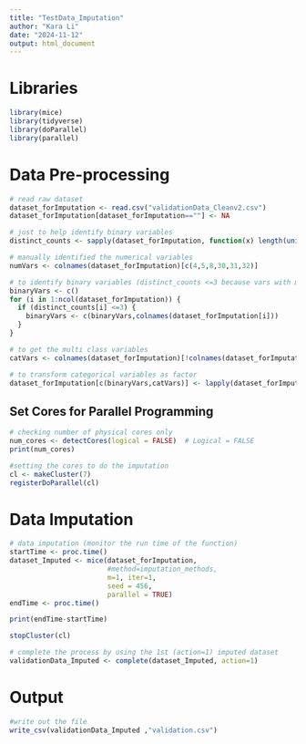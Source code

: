 ---
title: "TestData_Imputation"
author: "Kara Li"
date: "2024-11-12"
output: html_document
---

# Libraries

```{r}
library(mice)
library(tidyverse)
library(doParallel)
library(parallel)
```

# Data Pre-processing

```{r}
# read raw dataset
dataset_forImputation <- read.csv("validationData_Cleanv2.csv")
dataset_forImputation[dataset_forImputation==""] <- NA
```

```{r}
# just to help identify binary variables
distinct_counts <- sapply(dataset_forImputation, function(x) length(unique(x)))

# manually identified the numerical variables
numVars <- colnames(dataset_forImputation)[c(4,5,8,30,31,32)]

# to identify binary variables (distinct_counts <=3 because vars with missing data includes NA in the count)
binaryVars <- c()
for (i in 1:ncol(dataset_forImputation)) {
  if (distinct_counts[i] <=3) {
    binaryVars <- c(binaryVars,colnames(dataset_forImputation[i])) 
  }
}

# to get the multi class variables
catVars <- colnames(dataset_forImputation)[!colnames(dataset_forImputation) %in% c(numVars,binaryVars)]
```

```{r}
# to transform categorical variables as factor
dataset_forImputation[c(binaryVars,catVars)] <- lapply(dataset_forImputation[c(binaryVars,catVars)], as.factor)
```

## Set Cores for Parallel Programming

```{r}
# checking number of physical cores only
num_cores <- detectCores(logical = FALSE)  # Logical = FALSE
print(num_cores)
```

```{r}
#setting the cores to do the imputation
cl <- makeCluster(7)
registerDoParallel(cl)
```

# Data Imputation

```{r}
# data imputation (monitor the run time of the function)
startTime <- proc.time()
dataset_Imputed <- mice(dataset_forImputation,
                        #method=imputation_methods, 
                        m=1, iter=1,
                        seed = 456,
                        parallel = TRUE)
endTime <- proc.time()

print(endTime-startTime)
```

```{r}
stopCluster(cl)
```

```{r}
# complete the process by using the 1st (action=1) imputed dataset
validationData_Imputed <- complete(dataset_Imputed, action=1)
```

# Output

```{r}
#write out the file
write_csv(validationData_Imputed ,"validation.csv")
```
